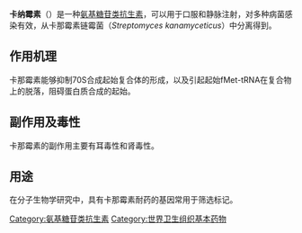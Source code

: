 {{medical}} 
{{Drugbox|
|IUPAC_name = 2-(aminomethyl)- 6-[4,6-diamino-3- [4-amino-3,5-dihydroxy-6-(hydroxymethyl) tetrahydropyran-
2-yl]oxy-2-hydroxy-cyclohexoxy]- tetrahydropyran-3,4,5-triol
| image=Kanamycin A.svg
| CAS_number=8063-07-8
| CAS_number_Ref={{cascite|changed|??}}
| ATC_prefix=A07
| ATC_suffix=AA08
| ATC_supplemental={{ATC|J01|GB04}} {{ATC|S01|AA24}}
| PubChem=6032
| DrugBank=APRD00026 
| C=18 | H=36 | N=4 | O=11 
| molecular_weight = 484.499 
| bioavailability= 口服利用度很低
| metabolism = ?
| elimination_half-life= 2.5小时
| excretion =  ?
| pregnancy_category = ?
| legal_status = ?
| routes_of_administration= [[口服|口服]]，[[静注|静注]]、[[肌注|肌注]]
}}
'''卡纳霉素'''（{{lang-en|Kanamycin}}）是一种[[氨基糖苷类抗生素|氨基糖苷类抗生素]]，可以用于口服和静脉注射，对多种病菌感染有效，从卡那霉素链霉菌（''Streptomyces kanamyceticus''）中分离得到。

==作用机理==
卡那霉素能够抑制70S合成起始复合体的形成，以及引起起始fMet-tRNA在复合物上的脱落，阻碍蛋白质合成的起始。

==副作用及毒性==
卡那霉素的副作用主要有耳毒性和肾毒性。

==用途==
在分子生物学研究中，具有卡那霉素耐药的基因常用于筛选标记。

{{糖类}}
{{止泻药、肠道抗炎/抗感染药}}
{{蛋白质合成抑制剂类抗生素}}

[[Category:氨基糖苷类抗生素|Category:氨基糖苷类抗生素]]
[[Category:世界卫生组织基本药物|Category:世界卫生组织基本药物]]